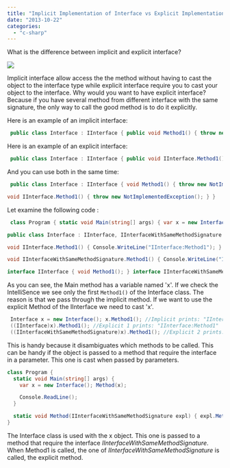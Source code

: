 ```yaml
---
title: "Implicit Implementation of Interface vs Explicit Implementation of Interface"
date: "2013-10-22"
categories: 
  - "c-sharp"
---
```


What is the difference between implicit and explicit interface?

![](/images/blog/ImplicitExplicitInterface-400x228.png)

Implicit interface allow access the the method without having to cast the object to the interface type while explicit interface require you to cast your object to the interface. Why would you want to have explicit interface? Because if you have several method from different interface with the same signature, the only way to call the good method is to do it explicitly.

Here is an example of an implicit interface: 

```csharp
 public class Interface : IInterface { public void Method1() { throw new NotImplementedException(); } } 
```

Here is an example of an explicit interface: 
```csharp
 public class Interface : IInterface { public void IInterface.Method1() { throw new NotImplementedException(); } } 
```

And you can use both in the same time: 
```csharp
 public class Interface : IInterface { void Method1() { throw new NotImplementedException(); }

void IInterface.Method1() { throw new NotImplementedException(); } } 
```

Let examine the following code :


```csharp
 class Program { static void Main(string[] args) { var x = new Interface(); x.Method1(); Console.ReadLine(); } }

public class Interface : IInterface, IInterfaceWithSameMethodSignature { public void Method1() { Console.WriteLine("IInterface:Method1 Implicit"); }

void IInterface.Method1() { Console.WriteLine("IInterface:Method1"); }

void IInterfaceWithSameMethodSignature.Method1() { Console.WriteLine("IInterfaceWithSameMethodSignature:Method1"); } }

interface IInterface { void Method1(); } interface IInterfaceWithSameMethodSignature { void Method1(); } 
```

As you can see, the Main method has a variable named 'x'. If we check the IntelliSence we see only the first `Method1()` of the Interface class. The reason is that we pass through the implicit method. If we want to use the explicit Method of the IInterface we need to cast 'x'. 

```csharp
 Interface x = new Interface(); x.Method1(); //Implicit prints: "IInterface:Method1 Implicit" 
 ((IInterface)x).Method1(); //Explicit 1 prints: "IInterface:Method1" 
 ((IInterfaceWithSameMethodSignature)x).Method1(); //Explicit 2 prints: "IInterfaceWithSameMethodSignature:Method1" 
```

This is handy because it disambiguates which methods to be called. This can be handy if the object is passed to a method that require the interface in a parameter. This one is cast when passed by parameters.


```csharp
class Program { 
  static void Main(string[] args) { 
    var x = new Interface(); Method(x);

    Console.ReadLine(); 
  }

  static void Method(IInterfaceWithSameMethodSignature expl) { expl.Method1(); } 
} 
``` 

The Interface class is used with the x object. This one is passed to a method that require the interface _IInterfaceWithSameMethodSignature_. When Method1 is called, the one of _IInterfaceWithSameMethodSignature_ is called, the explicit method.
